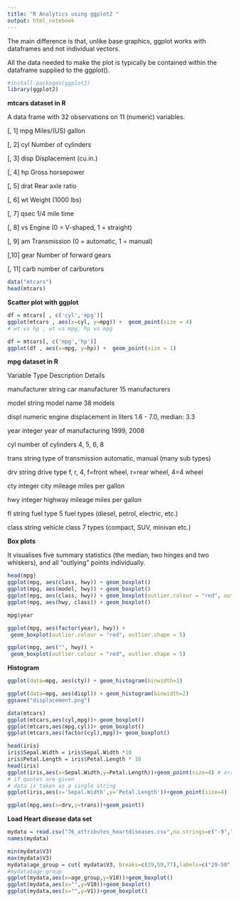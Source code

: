 ---
title: "R Analytics using ggplot2 "
output: html_notebook
---

The main difference is that, unlike base graphics, ggplot works with dataframes and not individual vectors. 

All the data needed to make the plot is typically be contained within the dataframe supplied to the ggplot().

```{r}
#install.packages(ggplot2)
library(ggplot2)
```

**mtcars dataset in R**

A data frame with 32 observations on 11 (numeric) variables.

[, 1]	mpg	Miles/(US) gallon

[, 2]	cyl	Number of cylinders

[, 3]	disp	Displacement (cu.in.)

[, 4]	hp	Gross horsepower

[, 5]	drat	Rear axle ratio

[, 6]	wt	Weight (1000 lbs)

[, 7]	qsec	1/4 mile time

[, 8]	vs	Engine (0 = V-shaped, 1 = straight)

[, 9]	am	Transmission (0 = automatic, 1 = manual)

[,10]	gear	Number of forward gears

[, 11] carb     number of carburetors

```{r}
data("mtcars")
head(mtcars)
```


**Scatter plot with ggplot**

```{r}
df = mtcars[ , c('cyl','mpg')]
ggplot(mtcars , aes(x=cyl, y=mpg)) +  geom_point(size = 4)
# wt vs hp , wt vs mpg, hp vs mpg
```


```{r}
df = mtcars[, c('mpg','hp')]
ggplot(df , aes(x=mpg, y=hp)) +  geom_point(size = 1)
```



**mpg dataset in R**


Variable	Type	Description	Details

manufacturer	string	car manufacturer	15 manufacturers

model	string	model name	38 models

displ	numeric	engine displacement in liters	1.6 - 7.0, median: 3.3

year	integer	year of manufacturing	1999, 2008

cyl		number of cylinders	4, 5, 6, 8

trans	string	type of transmission	automatic, manual (many sub types)

drv	string	drive type	f, r, 4, f=front wheel, r=rear wheel, 4=4 wheel

cty	integer	city mileage	miles per gallon

hwy	integer	highway mileage	miles per gallon

fl	string	fuel type	5 fuel types (diesel, petrol, electric, etc.)

class	string	vehicle class	7 types (compact, SUV, minivan etc.)



**Box plots**

 It visualises five summary statistics (the median, two hinges and two whiskers), and all "outlying" points individually.


```{r}
head(mpg)
ggplot(mpg, aes(class, hwy)) + geom_boxplot()
ggplot(mpg, aes(model, hwy)) + geom_boxplot()
ggplot(mpg, aes(class, hwy)) + geom_boxplot(outlier.colour = "red", outlier.shape = 2)
ggplot(mpg, aes(hwy, class)) + geom_boxplot()

```
 
```{r}
mpg$year
```
 
 

```{r}
ggplot(mpg, aes(factor(year), hwy)) +
 geom_boxplot(outlier.colour = "red", outlier.shape = 5)
```

```{r}
ggplot(mpg, aes("", hwy)) +
 geom_boxplot(outlier.colour = "red", outlier.shape = 5)
```



**Histogram **

```{r}
ggplot(data=mpg, aes(cty)) + geom_histogram(binwidth=1)
```


```{r}
ggplot(data=mpg, aes(displ)) + geom_histogram(binwidth=2)
ggsave("displacement.png")
```

```{r}
data(mtcars)
ggplot(mtcars,aes(cyl,mpg))+ geom_boxplot()
ggplot(mtcars,aes(mpg,cyl))+ geom_boxplot()
ggplot(mtcars,aes(factor(cyl),mpg))+ geom_boxplot()

```


```{r}
head(iris)
iris$Sepal.Width = iris$Sepal.Width *10 
iris$Petal.Length = iris$Petal.Length * 10
head(iris)
ggplot(iris,aes(x=Sepal.Width,y=Petal.Length))+geom_point(size=4) # error with quote
# if quotes are given
# data is taken as a single string
ggplot(iris,aes(x='Sepal.Width',y='Petal.Length'))+geom_point(size=4)

```

```{r}
ggplot(mpg,aes(x=drv,y=trans))+geom_point()

```


**Load Heart disease data set**

```{r}
mydata = read.csv("76_attributes_heartdiseases.csv",na.strings=c("-9","-18"))
names(mydata)
```

```{r}
min(mydata$V3)
max(mydata$V3)
mydata$age_group = cut( mydata$V3, breaks=c(29,50,77),labels=c("29-50","50-77"))
#mydata$age_group
ggplot(mydata,aes(x=age_group,y=V10))+geom_boxplot()
ggplot(mydata,aes(x="",y=V10))+geom_boxplot()
ggplot(mydata,aes(x="",y=V1))+geom_boxplot()
```

